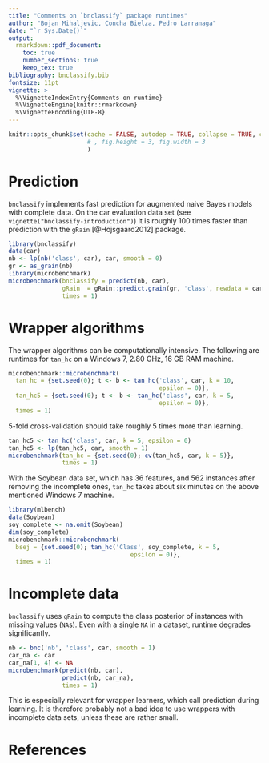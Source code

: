 ```yaml
---
title: "Comments on `bnclassify` package runtimes"
author: "Bojan Mihaljevic, Concha Bielza, Pedro Larranaga"
date: "`r Sys.Date()`"
output: 
  rmarkdown::pdf_document:
    toc: true
    number_sections: true
    keep_tex: true
bibliography: bnclassify.bib  
fontsize: 11pt
vignette: >
  %\VignetteIndexEntry{Comments on runtime}
  %\VignetteEngine{knitr::rmarkdown}
  %\VignetteEncoding{UTF-8}
---
```


```r
knitr::opts_chunk$set(cache = FALSE, autodep = TRUE, collapse = TRUE, comment = "#>"
                      # , fig.height = 3, fig.width = 3
                      )
```

# Prediction  

`bnclassify` implements fast prediction for augmented naive Bayes models with complete data. On the car evaluation data set (see `vignette("bnclassify-introduction")`) it is roughly 100 times faster than  prediction with the `gRain` [@Hojsgaard2012] package. 


```r
library(bnclassify)
data(car)
nb <- lp(nb('class', car), car, smooth = 0)
gr <- as_grain(nb)
library(microbenchmark)
microbenchmark(bnclassify = predict(nb, car),
               gRain  = gRain::predict.grain(gr, 'class', newdata = car),
               times = 1)
```


# Wrapper algorithms

The wrapper algorithms can be computationally intensive. The following are runtimes for `tan_hc` on a Windows 7, 2.80 GHz, 16 GB RAM machine. 

```r
microbenchmark::microbenchmark(
  tan_hc = {set.seed(0); t <- b <- tan_hc('class', car, k = 10, 
                                          epsilon = 0)},
  tan_hc5 = {set.seed(0); t <- b <- tan_hc('class', car, k = 5, 
                                          epsilon = 0)}, 
  times = 1)
```

5-fold cross-validation should take roughly 5 times more than learning.

```r
tan_hc5 <- tan_hc('class', car, k = 5, epsilon = 0)
tan_hc5 <- lp(tan_hc5, car, smooth = 1)
microbenchmark(tan_hc = {set.seed(0); cv(tan_hc5, car, k = 5)},
               times = 1)
```


With the Soybean data set, which has 36 features, and 562 instances after removing the incomplete ones, `tan_hc` takes about six minutes on the above mentioned Windows 7 machine. 

```r
library(mlbench)
data(Soybean)
soy_complete <- na.omit(Soybean)
dim(soy_complete)
microbenchmark::microbenchmark( 
  bsej = {set.seed(0); tan_hc('Class', soy_complete, k = 5, 
                                  epsilon = 0)}, 
  times = 1)
```


# Incomplete data

`bnclassify` uses `gRain` to compute the class posterior of instances with missing values (`NA`s). Even with a single `NA` in a dataset, runtime degrades significantly.


```r
nb <- bnc('nb', 'class', car, smooth = 1)
car_na <- car
car_na[1, 4] <- NA
microbenchmark(predict(nb, car), 
               predict(nb, car_na),
               times = 1)
```

This is especially relevant for wrapper learners, which call prediction during learning. It is therefore probably not a bad idea to use wrappers with incomplete data sets, unless these are rather small. 

# References

